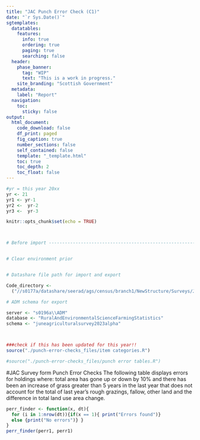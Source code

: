 ```yaml
---
title: "JAC Punch Error Check (C1)"
date: "`r Sys.Date()`"
sgtemplates:
  datatables:
    features:
      info: true
      ordering: true
      paging: true
      searching: false
  header:
    phase_banner:
      tag: "WIP"
      text: "This is a work in progress."
    site_branding: "Scottish Government"
  metadata:
    label: "Report"
  navigation:
    toc:
      sticky: false
output:
  html_document:
    code_download: false
    df_print: paged
    fig_caption: true
    number_sections: false
    self_contained: false
    template: "_template.html"
    toc: true
    toc_depth: 2
    toc_float: false
---
```

```r
#yr = this year 20xx
yr <- 21
yr1 <- yr-1 
yr2 <-  yr-2
yr3 <-  yr-3

knitr::opts_chunk$set(echo = TRUE)



# Before import -----------------------------------------------------------


# Clear environment prior


# Datashare file path for import and export

Code_directory <-
  ("//s0177a/datashare/seerad/ags/census/branch1/NewStructure/Surveys/June/Codeconversion_2023")

# ADM schema for export

server <- "s0196a\\ADM"
database <- "RuralAndEnvironmentalScienceFarmingStatistics"
schema <- "juneagriculturalsurvey2023alpha"



###check if this has been updated for this year!!
source("./punch-error-checks_files/item categories.R")

#source("./punch-error-checks_files/punch error tables.R")

```


#JAC Survey form Punch Error Checks
The following table displays errors for holdings where:  total area has gone up or down by 10% and there has been an increase of grass greater than 5 years in the last year that does not account for the total of last year's rough grazings, fallow, other land and the difference in total land use area change.
```r

perr_finder <- function(x, dt){
  for (i in 1:nrow(dt)){if(x == 1){ print("Errors found")}
  else {print("No errors")} }
}
perr_finder(perr1, perr1)
```

